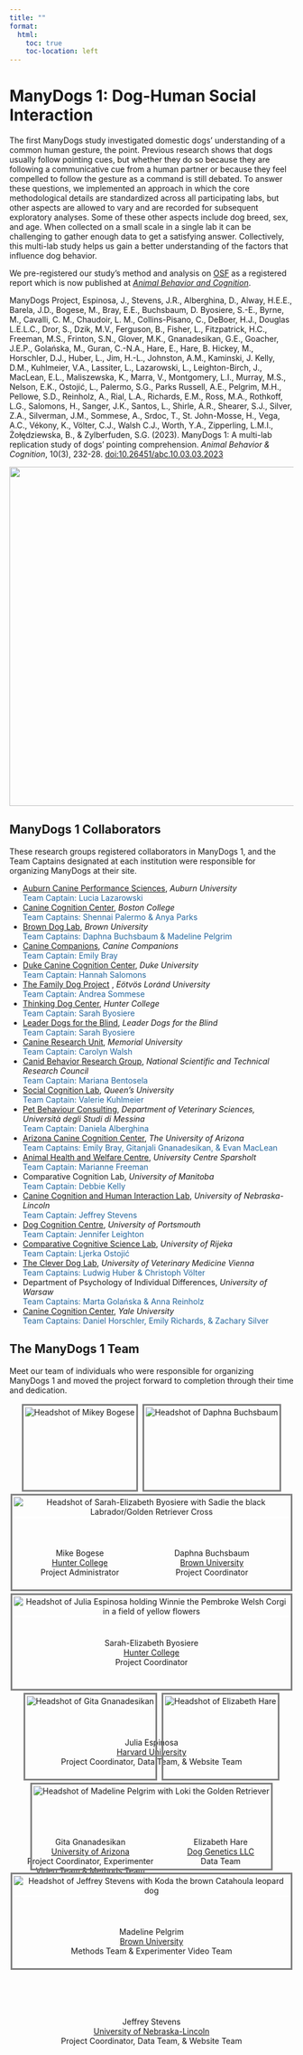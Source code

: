 ```yaml
---
title: ""
format:
  html:
    toc: true
    toc-location: left
---
```

<style>
figure {
  margin:2px;
  display:inline-block;
  vertical-align:top;
  border:solid gray;
  text-align:center;
  position:relative;
  padding-bottom:9em;
}
figure img {
  display:block;
  border:solid white
}
figcaption{
  position:absolute;
  top:250px;
  left:0;
  right:0;
  padding:0.2em 2px;
  min-height:3em;
  opacity:1;
  transition:0.5s;;
}
figcaption p {
  margin:0;
}

</style>

# ManyDogs 1: Dog-Human Social Interaction

The first ManyDogs study investigated domestic dogs' understanding of a common human gesture, the point. Previous research shows that dogs usually follow pointing cues, but whether they do so because they are following a communicative cue from a human partner or because they feel compelled to follow the gesture as a command is still debated. <!-- 

In addition to directly addressing the question of how dogs are perceiving point gestures, ManyDogs 1 allows us to investigate various methodological differences (e.g. indoor/outdoor testing, room size, owner presence) that can influence dog behavior.--> To answer these questions, we implemented an approach in which the core methodological details are standardized across all participating labs, but other aspects are allowed to vary and are recorded for subsequent exploratory analyses. Some of these other aspects include dog breed, sex, and age. When collected on a small scale in a single lab it can be challenging to gather enough data to get a satisfying answer. Collectively, this multi-lab study helps us gain a better understanding of the factors that influence dog behavior. 

We pre-registered our study's method and analysis on [OSF](https://osf.io/9r5xf/) as a registered report which is now published at [_Animal Behavior and Cognition_](https://doi.org/10.26451/abc.10.03.03.2023).

ManyDogs Project, Espinosa, J., Stevens, J.R., Alberghina, D., Alway, H.E.E., Barela, J.D., Bogese, M., Bray, E.E., Buchsbaum, D. Byosiere, S.-E., Byrne, M., Cavalli, C. M., Chaudoir, L. M., Collins-Pisano, C., DeBoer, H.J., Douglas L.E.L.C., Dror, S., Dzik, M.V., Ferguson, B., Fisher, L., Fitzpatrick, H.C., Freeman, M.S., Frinton, S.N., Glover, M.K., Gnanadesikan, G.E., Goacher, J.E.P., Golańska, M., Guran, C.-N.A., Hare, E., Hare, B. Hickey, M., Horschler, D.J., Huber, L., Jim, H.-L., Johnston, A.M., Kaminski, J. Kelly, D.M., Kuhlmeier, V.A., Lassiter, L., Lazarowski, L., Leighton-Birch, J., MacLean, E.L., Maliszewska, K., Marra, V., Montgomery, L.I., Murray, M.S., Nelson, E.K., Ostojić, L., Palermo, S.G., Parks Russell, A.E., Pelgrim, M.H., Pellowe, S.D., Reinholz, A., Rial, L.A., Richards, E.M., Ross, M.A., Rothkoff, L.G., Salomons, H., Sanger, J.K., Santos, L., Shirle, A.R., Shearer, S.J., Silver, Z.A., Silverman, J.M., Sommese, A., Srdoc, T., St. John-Mosse, H., Vega, A.C., Vékony, K., Völter, C.J., Walsh C.J., Worth, Y.A., Zipperling, L.M.I., Żołędziewska, B., & Zylberfuden, S.G. (2023). ManyDogs 1: A multi-lab replication study of dogs’ pointing comprehension. _Animal Behavior & Cognition_, 10(3), 232-28. [doi:10.26451/abc.10.03.03.2023](https://doi.org/10.26451/abc.10.03.03.2023)

<center>
![](images/md1_setup.jpg){fig-alt="ManyDogs 1 setup with woman pointing to one of two cups while looking at black dog." width=600}
</center>

<!--## Implementing ManyDogs 1 at your site

We have designed the methods to be minimalistic and inexpensive so that the cost of running the study is low; the only materials necessary are:

* 4 solo cups (or containers of a similar shape and size) 
* an small occluder (which can be made from foam board or cardboard) 
* tape or post-its to mark out the testing area 
* a leash 
* some dog treats 
* a stopwatch/timer 
* a chair 
* video recording capabilities 

Ideally, two trained experimenters will perform all of the experimenting and dog handling, but if necessary a single trained experimenter can instruct the dog's guardian in the role of handler. Participating researchers will need to provide proof of ethics (e.g., IACUC) approval from their institution for conducting this study (we are able to advise on obtaining ethics!). 

For a comprehensive overview of ManyDogs 1 and instructions on how to get involved in different aspects of the study, hit the button below and also see the ManyDogs [Manual](https://docs.google.com/document/d/1iuYElQSssoOMVC3nu7BLrFZovoM0TIEqmGM1bUaYbpo/edit?usp=sharing). The ManyDogs 1 [Protocol](https://docs.google.com/document/d/1IV2h2YXmyYpOw0U3IgxxQZD8zlkc0VHcencWx1fJm4s/edit?usp=sharing) contains the detailed experimental protocol for collaborators and information on collecting and submitting data.  


<p align="center"><a href="/getinvolved" class="btn btn-primary">Get Involved!</a></p>-->

## ManyDogs 1 Collaborators 
These research groups registered collaborators in ManyDogs 1, and the Team Captains designated at each institution were responsible for organizing ManyDogs at their site.

* [Auburn Canine Performance Sciences](https://www.vetmed.auburn.edu/research/cps/), _Auburn University_ <br>
	<span style="color:#25679E;">Team Captain: Lucia Lazarowski</span>
* [Canine Cognition Center](https://sites.bc.edu/doglab/), _Boston College_ <br>
	<span style="color:#25679E;">Team Captains: Shennai Palermo & Anya Parks</span>
* [Brown Dog Lab](https://sites.brown.edu/browndoglab/), _Brown University_ <br>
	<span style="color:#25679E;">Team Captains: Daphna Buchsbaum & Madeline Pelgrim</span>
* [Canine Companions](https://canine.org/), _Canine Companions_ <br>
	<span style="color:#25679E;">Team Captain: Emily Bray</span>
* [Duke Canine Cognition Center](https://evolutionaryanthropology.duke.edu/research/dogs), _Duke University_ <br>
	<span style="color:#25679E;">Team Captain: Hannah Salomons</span>
* [The Family Dog Project](https://familydogproject.elte.hu/)	, _Eötvös Loránd University_ <br>
  <span style="color:#25679E;">Team Captain: Andrea Sommese</span>
* [Thinking Dog Center](https://sites.google.com/view/huntertdc/home), _Hunter College_ <br>
	<span style="color:#25679E;">Team Captain: Sarah Byosiere</span>
<!-- * [IWU Dog Scientists](https://www.iwudogscientists.com/), _Illinois Wesleyan University_ <br> -->
<!-- 	<span style="color:#25679E;">Team Captain: Ellen Furlong</span> -->
* [Leader Dogs for the Blind](https://www.leaderdog.org/), _Leader Dogs for the Blind_ <br>
	<span style="color:#25679E;">Team Captain: Sarah Byosiere</span>
* [Canine Research Unit](https://play.psych.mun.ca/cru/), _Memorial University_ <br>
	<span style="color:#25679E;">Team Captain: Carolyn Walsh</span>
* [Canid Behavior Research Group](https://www.canids.com.ar/), _National Scientific and Technical Research Council_ <br>
	<span style="color:#25679E;">Team Captain: Mariana Bentosela</span>
* [Social Cognition Lab](https://www.socialcognitionlab.com/), _Queen's University_<br>
	<span style="color:#25679E;">Team Captain: Valerie Kuhlmeier</span>
* [Pet Behaviour Consulting](https://www.unime.it/it/dipartimenti/vet), _Department of Veterinary Sciences, Università degli Studi di Messina_<br> 
	<span style="color:#25679E;">Team Captain: Daniela Alberghina</span>
* [Arizona Canine Cognition Center](https://dogs.arizona.edu/), _The University of Arizona_ <br>
	<span style="color:#25679E;">Team Captains: Emily Bray, Gitanjali Gnanadesikan, & Evan MacLean</span>
* [Animal Health and Welfare Centre](https://www.sparsholt.ac.uk/ucs-animal-zoo-management-facilities/), _University Centre Sparsholt_ <br>
	<span style="color:#25679E;">Team Captain: Marianne Freeman</span>
* Comparative Cognition Lab, _University of Manitoba_<br>
	<span style="color:#25679E;">Team Captain: Debbie Kelly</span>
* [Canine Cognition and Human Interaction Lab](https://dogcog.unl.edu), _University of Nebraska-Lincoln_ <br>
	<span style="color:#25679E;">Team Captain: Jeffrey Stevens</span>
* [Dog Cognition Centre](https://www.port.ac.uk/research/research-centres-and-groups/dog-cognition-centre), _University of Portsmouth_ <br>
	<span style="color:#25679E;">Team Captain: Jennifer Leighton</span>
* [Comparative Cognitive Science Lab](http://www.ccsl.uniri.hr/), _University of Rijeka_ <br>
	<span style="color:#25679E;">Team Captain: Ljerka Ostojić</span>
* [The Clever Dog Lab](https://www.vetmeduni.ac.at/cleverdoglab), _University of Veterinary Medicine Vienna_ <br>
	<span style="color:#25679E;">Team Captains: Ludwig Huber & Christoph Völter</span>
* Department of Psychology of Individual Differences, _University of Warsaw_ <br>
	<span style="color:#25679E;">Team Captains: Marta Golańska & Anna Reinholz</span>
* [Canine Cognition Center](https://doglab.yale.edu/), _Yale University_ <br>
	<span style="color:#25679E;">Team Captains: Daniel Horschler, Emily Richards, & Zachary Silver</span>

## The ManyDogs 1 Team
Meet our team of individuals who were responsible for organizing ManyDogs 1 and moved the project forward to completion through their time and dedication.  

<center>

<div id="gridimg">
  <figure>
    <img src="images/mikey_bogese.jpg" id="headshot" alt="Headshot of Mikey Bogese"/>
    <figcaption>
      <p id="name-header">Mike Bogese</p>
      <p><a href="https://sites.google.com/view/huntertdc/who-are-we">Hunter College</a></p>
      <p>Project Administrator</p>
    </figcaption>
  </figure>
  <figure>
    <img src="images/daphna_buchsbaum.jpg" id="headshot" alt="Headshot of Daphna Buchsbaum" />
    <figcaption>
      <p id="name-header">Daphna Buchsbaum </p>
      <p><a href="http://www.cocodevlab.com/principal-investigator.html/">Brown University</a></p>
      <p>Project Coordinator</p>
    </figcaption>
  </figure>
  <figure>
    <img src="images/sarah_byosiere.jpg" id="headshot" alt="Headshot of Sarah-Elizabeth Byosiere with Sadie the black Labrador/Golden Retriever Cross" />
    <figcaption>
      <p id="name-header">Sarah-Elizabeth Byosiere</p>
      <p><a href="https://sarahbyosiere.wixsite.com/sarahbyosiere/about">Hunter College</a></p>
      <p>Project Coordinator</p>
    </figcaption>
  </figure>
  <figure>
    <img src="images/julia_espinosa.jpg" id="headshot" alt="Headshot of Julia Espinosa holding Winnie the Pembroke Welsh Corgi in a field of yellow flowers" />
    <figcaption>
      <p id="name-header">Julia Espinosa</p>
      <p><a href="https://sites.google.com/view/jespinosa">Harvard University</a></p>
      <p>Project Coordinator, Data Team, & Website Team</p>
    </figcaption>
  </figure>
  <figure>
    <img src="images/gita_gnanadesikan.jpg" id="headshot" alt="Headshot of Gita Gnanadesikan" />
    <figcaption>
      <p id="name-header">Gita Gnanadesikan</p>
      <p><a href="http://u.arizona.edu/~gitag/">University of Arizona</a></p>
      <p>Project Coordinator, Experimenter Video Team & Methods Team</p>
    </figcaption>
  </figure>
  <figure>
    <img src="images/liz_hare.jpg" id="headshot" alt="Headshot of Elizabeth Hare" />
    <figcaption>
      <p id="name-header">Elizabeth Hare</p>
      <p><a href="http://doggenetics.com/">Dog Genetics LLC</a></p>
      <p>Data Team</p>
    </figcaption>
  </figure>
  <figure>
    <img src="images/madeline_pelgrim.jpg" id="headshot" alt="Headshot of Madeline Pelgrim with Loki the Golden Retriever" />
    <figcaption>
      <p id="name-header">Madeline Pelgrim</p>
      <p><a href="https://mpelgrim.github.io/">Brown University</a></p>
      <p>Methods Team & Experimenter Video Team</p>
    </figcaption>
  </figure>
  <figure>
    <img src="images/jeff_stevens.jpg" id="headshot" alt="Headshot of Jeffrey Stevens with Koda the brown Catahoula leopard dog" />
    <figcaption>
      <p id="name-header">Jeffrey Stevens</p>
      <p><a href="https://dogcog.unl.edu/people">University of Nebraska-Lincoln</a></p>
      <p>Project Coordinator, Data Team, & Website Team</p>
    </figcaption>
  </figure>
</div>
</center>

